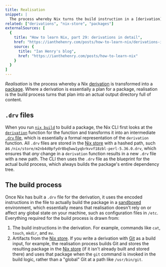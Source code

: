 ```yaml
---
title: Realisation
snippet: |
  The process whereby Nix turns the build instruction in a [derivation](/concepts/derivations) into a build output in the [Nix store](/concepts/nix-store)
related: ["derivations", "nix-store", "packages"]
externalSources: [
  {
    title: "How to learn Nix, part 29: derivations in detail",
    href: "https://ianthehenry.com/posts/how-to-learn-nix/derivations-in-detail",
    source: {
      title: "Ian Henry's blog",
      href: "https://ianthehenry.com/posts/how-to-learn-nix"
    }
  }
]
---
```


*Realisation* is the process whereby a Nix [derivation] is transformed into a [package].
Where a derivation is essentially a plan for a package, realisation is the build process turns that plan into an actual output directory full of content.

## `.drv` files

When you run [`nix build`][nix-build] to build a package, the Nix CLI first looks at the [`derivation`][derivation] function for the function and transforms it into an intermediate [`.drv` file][drv], which is essentially a formal representation of the `derivation` function.
All `.drv` files are stored in the [Nix store][store] with a hashed path, such as `/nix/store/m2nb4d0pfydr8bq5ww1yqbrkvvf18zbl-perl-5.36.0.drv`, which ensures that *any* change in a `derivation` function results in a new `.drv` file with a new path.
The CLI then uses the `.drv` file as the blueprint for the actual build process, which always builds the package's entire dependency tree.

## The build process

Once Nix has built a `.drv` file for the derivation, it uses the encoded instructions in the file to actually build the package in a [sandboxed] environment, which essentially means that realisation doesn't rely on or affect any global state on your machine, such as configuration files in `/etc`.
Everything required for the build process is drawn from:

1. The build instructions in the derivation. For example, commands like `cat`, `touch`, `mkdir`, and `mv`.
1. Artifacts from the [Nix store][store].
  If you write a derivation with [Git] as a build input, for example, the realisation process builds Git and stores the resulting package in the [Nix store][store] (if it isn't already built and stored there) and uses that package when the `git` command is invoked in the build logic, rather than a "global" Git at a path like `/usr/bin/git`.

[derivation]: /concepts/derivations
[drv]: https://nixos.org/guides/nix-pills/our-first-derivation.html#idm140737320411248
[git]: https://git-scm.com
[nix-build]: https://nixos.org/manual/nix/stable/command-ref/new-cli/nix3-build
[package]: /concepts/packages
[sandboxed]: /concepts/sandboxing
[store]: /concepts/nix-store
